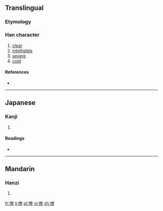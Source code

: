 ==Translingual==

===Etymology===
{{Han compound|心|尞|c1=s|c2=p|t1=heart|ls=psc}}

===Han character===
{{Han char|rn=61|rad=心|as=12|sn=15|four=9409<sub>6</sub>|canj=心大金火 (PKCF)}}

# [[clear]]
# [[intelligible]]
# [[severe]]
# [[cold]]

====References====
* {{Han ref|kx=0403.380|dkj=11258|dj=0744.070|hdz=42353.130|uh=61AD|ud=25005|bh=E5A4|bd=58788}}

----

==Japanese==

===Kanji===
{{ja-kanji|grade=|rs=心12}}

# {{defn|Japanese|sort=心12}}

====Readings====
* {{ja-readings|on=[[りょう]] (ryō)|kun=[[さとい]] (satoi)}}

----

==Mandarin==

===Hanzi===
{{cmn-hanzi|pin=[[liǎo]] ([[liao3]])|wg=liao<sup>3</sup>}}

# {{defn|Mandarin|sort=心12}}

[[fr:憭]]
[[li:憭]]
[[pl:憭]]
[[vi:憭]]
[[zh:憭]]